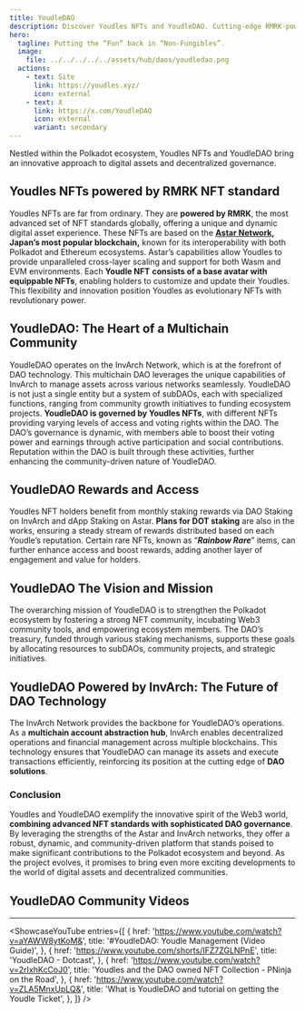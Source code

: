 ```yaml
---
title: YoudleDAO
description: Discover Youdles NFTs and YoudleDAO. Cutting-edge RMRK-powered NFTs on Astar, managing a multichain DAO on InvArch.
hero:
  tagline: Putting the “Fun” back in “Non-Fungibles”.
  image: 
    file: ../../../../../assets/hub/daos/youdledao.png
  actions:
    - text: Site
      link: https://youdles.xyz/
      icon: external
    - text: X
      link: https://x.com/YoudleDAO
      icon: external
      variant: secondary
---
```



Nestled within the Polkadot ecosystem, Youdles NFTs and YoudleDAO bring an innovative approach to digital assets and decentralized governance.

## Youdles NFTs powered by RMRK NFT standard
Youdles NFTs are far from ordinary. They are **powered by RMRK**, the most advanced set of NFT standards globally, offering a unique and dynamic digital asset experience. These NFTs are based on the **[Astar Network](https://dablock.com/dapps/astar-network/), Japan’s most popular blockchain,** known for its interoperability with both Polkadot and Ethereum ecosystems. Astar’s capabilities allow Youdles to provide unparalleled cross-layer scaling and support for both Wasm and EVM environments.
Each **Youdle NFT** **consists of a base avatar with equippable NFTs**, enabling holders to customize and update their Youdles. This flexibility and innovation position Youdles as evolutionary NFTs with revolutionary power.

## YoudleDAO: The Heart of a Multichain Community
YoudleDAO operates on the InvArch Network, which is at the forefront of DAO technology. This multichain DAO leverages the unique capabilities of InvArch to manage assets across various networks seamlessly. YoudleDAO is not just a single entity but a system of subDAOs, each with specialized functions, ranging from community growth initiatives to funding ecosystem projects.
**YoudleDAO is governed by Youdles NFTs**, with different NFTs providing varying levels of access and voting rights within the DAO. The DAO’s governance is dynamic, with members able to boost their voting power and earnings through active participation and social contributions. Reputation within the DAO is built through these activities, further enhancing the community-driven nature of YoudleDAO.

## YoudleDAO Rewards and Access
Youdles NFT holders benefit from monthly staking rewards via DAO Staking on InvArch and dApp Staking on Astar. **Plans for DOT staking** are also in the works, ensuring a steady stream of rewards distributed based on each Youdle’s reputation. Certain rare NFTs, known as “***Rainbow Rare***” items, can further enhance access and boost rewards, adding another layer of engagement and value for holders.

## YoudleDAO The Vision and Mission
The overarching mission of YoudleDAO is to strengthen the Polkadot ecosystem by fostering a strong NFT community, incubating Web3 community tools, and empowering ecosystem members. The DAO’s treasury, funded through various staking mechanisms, supports these goals by allocating resources to subDAOs, community projects, and strategic initiatives.

## YoudleDAO Powered by InvArch: The Future of DAO Technology
The InvArch Network provides the backbone for YoudleDAO’s operations. As a **multichain account abstraction hub**, InvArch enables decentralized operations and financial management across multiple blockchains. This technology ensures that YoudleDAO can manage its assets and execute transactions efficiently, reinforcing its position at the cutting edge of **DAO solutions**.

### Conclusion
Youdles and YoudleDAO exemplify the innovative spirit of the Web3 world, **combining advanced NFT standards with sophisticated DAO governance**. By leveraging the strengths of the Astar and InvArch networks, they offer a robust, dynamic, and community-driven platform that stands poised to make significant contributions to the Polkadot ecosystem and beyond. As the project evolves, it promises to bring even more exciting developments to the world of digital assets and decentralized communities.

## YoudleDAO Community Videos
------------
<ShowcaseYouTube
  entries={[
      {
      href: 'https://www.youtube.com/watch?v=aYAWW8ytKoM&',
      title: '#YoudleDAO: Youdle Management (Video Guide)',
          },
              {
      href: 'https://www.youtube.com/shorts/IFZ7ZGLNPnE',
      title: 'YoudleDAO - Dotcast',
          },
                {
      href: 'https://www.youtube.com/watch?v=2rIxhKcCoJ0',
      title: 'Youdles and the DAO owned NFT Collection - PNinja on the Road',
          },
              {
      href: 'https://www.youtube.com/watch?v=ZLA5MnxUpLQ&',
      title: 'What is YoudleDAO and tutorial on getting the Youdle Ticket',
          },
  ]} />